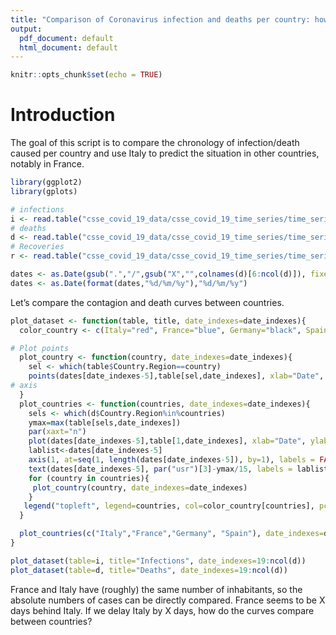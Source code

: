 ```yaml
---
title: "Comparison of Coronavirus infection and deaths per country: how far behind Italy are we?"
output:
  pdf_document: default
  html_document: default
---
```


```r
knitr::opts_chunk$set(echo = TRUE)
```

# Introduction
The goal of this script is to compare the chronology of infection/death caused per country and use Italy to predict the situation in other countries, notably in France.

```r
library(ggplot2)
library(gplots)
```

```r
# infections
i <- read.table("csse_covid_19_data/csse_covid_19_time_series/time_series_19-covid-Confirmed.csv", sep=",", h=T)
# deaths
d <- read.table("csse_covid_19_data/csse_covid_19_time_series/time_series_19-covid-Deaths.csv", sep=",", h=T)
# Recoveries
r <- read.table("csse_covid_19_data/csse_covid_19_time_series/time_series_19-covid-Recovered.csv", sep=",", h=T)

dates <- as.Date(gsub(".","/",gsub("X","",colnames(d)[6:ncol(d)]), fixed=T), "%m/%d/%y")
dates <- as.Date(format(dates,"%d/%m/%y"),"%d/%m/%y")
```

Let's compare the contagion and death curves between countries.
```r
plot_dataset <- function(table, title, date_indexes=date_indexes){
  color_country <- c(Italy="red", France="blue", Germany="black", Spain="orange")

# Plot points
  plot_country <- function(country, date_indexes=date_indexes){
    sel <- which(table$Country.Region==country)
    points(dates[date_indexes-5],table[sel,date_indexes], xlab="Date", ylab="Deaths", type="b", pch=20, cex=0.6, col=color_country[country]) #, main=paste(d$Province.State[i], d$Country.Region[i])
# axis
  }
  plot_countries <- function(countries, date_indexes=date_indexes){
    sels <- which(d$Country.Region%in%countries)
    ymax=max(table[sels,date_indexes])
    par(xaxt="n")
    plot(dates[date_indexes-5],table[1,date_indexes], xlab="Date", ylab=title, type="n", pch=20, cex=0.6, ylim=c(0,ymax), main=title)
    lablist<-dates[date_indexes-5]
    axis(1, at=seq(1, length(dates[date_indexes-5]), by=1), labels = FALSE)
    text(dates[date_indexes-5], par("usr")[3]-ymax/15, labels = lablist, srt = 90, pos = 1, xpd = TRUE, cex=0.5)
    for (country in countries){
     plot_country(country, date_indexes=date_indexes)
    }
   legend("topleft", legend=countries, col=color_country[countries], pch=20, text.col=color_country[countries])
  }

  plot_countries(c("Italy","France","Germany", "Spain"), date_indexes=date_indexes)
}
```

```r
plot_dataset(table=i, title="Infections", date_indexes=19:ncol(d))
plot_dataset(table=d, title="Deaths", date_indexes=19:ncol(d))
```

France and Italy have (roughly) the same number of inhabitants, so the absolute numbers of cases can be directly compared. France seems to be X days behind Italy. If we delay Italy by X days, how do the curves compare between countries?

```r


```

